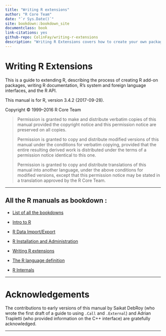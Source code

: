 ```yaml
--- 
title: "Writing R extensions"
author: "R Core Team"
date: "`r Sys.Date()`"
site: bookdown::bookdown_site
documentclass: book
link-citations: yes
github-repo: ColinFay/writing-r-extensions
description: "Writing R Extensions covers how to create your own packages, write R help files, and the foreign language (C, C++, Fortran, ...) interfaces."
---
```

# Writing R Extensions {-}

<p>This is a guide to extending R, describing the process of creating R add-on packages, writing R documentation, R’s system and foreign language interfaces, and the R API.</p>
<p>This manual is for R, version 3.4.2 (2017-09-28).</p>
<p>Copyright © 1999–2016 R Core Team</p>
<blockquote>
<p>Permission is granted to make and distribute verbatim copies of this manual provided the copyright notice and this permission notice are preserved on all copies.</p>
<p>Permission is granted to copy and distribute modified versions of this manual under the conditions for verbatim copying, provided that the entire resulting derived work is distributed under the terms of a permission notice identical to this one.</p>
<p>Permission is granted to copy and distribute translations of this manual into another language, under the above conditions for modified versions, except that this permission notice may be stated in a translation approved by the R Core Team.</p>
</blockquote>
<hr />

<h2>All the R manuals as bookdown : </h2>

+ [List of all the bookdowns](http://colinfay.me/r-manuals/)

+ [Intro to R](http://colinfay.me/intro-to-r/)

+ [R Data Import/Export](http://colinfay.me/r-data-import-export/)

+ [R Installation and Administration](http://colinfay.me/r-installation-administration/)

+ [Writing R extensions](http://colinfay.me/writing-r-extensions/)

+ [The R language definition](http://colinfay.me/r-language-definition/)

+ [R Internals](http://colinfay.me/r-internals/)

<hr>

<p><a href="" id="Acknowledgements"></a> <a href="" id="Acknowledgements-1"></a></p>
# Acknowledgements {-}

<p>The contributions to early versions of this manual by Saikat DebRoy (who wrote the first draft of a guide to using <code class="calibre2">.Call</code> and <code class="calibre2">.External</code>) and Adrian Trapletti (who provided information on the C++ interface) are gratefully acknowledged.</p>
<hr />
<p><a href="" id="Creating-R-packages"></a> <a href="" id="Creating-R-packages-1"></a></p>
<div id="calibre_pb_4" class="calibre6">

</div>



